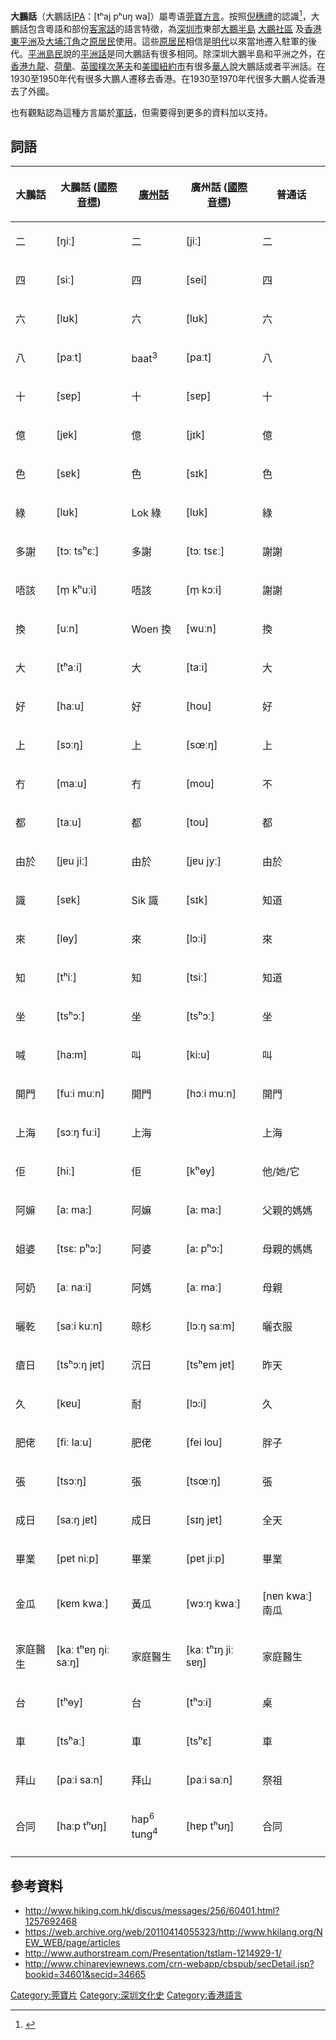 {{NoteTA
|G1=UK Places
}}
{{Infobox Language
|name=大鵬話
|familycolor=汉藏语系
|states={{中國大陸}}<br>{{HKG}}
|region=[[廣東省|廣東省]][[深圳市|深圳市]]、[[香港|香港]][[東平洲|東平洲]]及[[大埔_(香港)|大埔]][[汀角|汀角]]一帶
|speakers=
|fam1=[[汉藏语系|汉藏语系]]
|fam2=[[漢語族|漢語族]]
|fam3=[[粵語|粵語]]
|fam4=[[莞寶片|莞寶片]]
|iso1=zh
|iso2b=chi
|iso2t=zho
|iso3=
}}
'''大鵬話'''（大鵬話[[國際音標|IPA]]：[tʰaj pʰuŋ wa]）屬粤语[[莞寶方言|莞寶方言]]。按照[[倪穗禮|倪穗禮]]的認識<ref>{{Cite web |url=http://www.southcn.com/news/gdnews/yingxiang/qiqu/200510200287.htm |title=存档副本 |accessdate=2008-08-03 |archive-date=2010-01-19 |archive-url=https://web.archive.org/web/20100119044515/http://www.southcn.com/news/gdnews/yingxiang/qiqu/200510200287.htm |dead-url=no }}</ref>，大鵬話包含粵語和部份[[客家話|客家話]]的語言特徵，為[[深圳市|深圳市]]東部[[大鵬半島|大鵬半島]] [[大鵬社區|大鵬社區]] 及[[香港|香港]][[東平洲|東平洲]]及[[大埔_(香港)|大埔]][[汀角|汀角]]之[[新界原居民|原居民]]使用。這些[[新界原居民|原居民]]相信是[[明代|明代]]以來當地遷入駐軍的後代。[[平洲島民|平洲島民]]說的[[平洲話|平洲話]]是同大鵬話有很多相同。除深圳大鵬半島和平洲之外，在[[香港|香港]][[九龍|九龍]]、[[荷蘭|荷蘭]]、[[英國|英國]][[樸次茅夫|樸次茅夫]]和[[美國|美國]][[紐約市|紐約市]]有很多[[華人|華人]]說大鵬話或者平洲話。在1930至1950年代有很多大鵬人遷移去香港。在1930至1970年代很多大鵬人從香港去了外國。

也有觀點認為這種方言屬於[[軍話|軍話]]，但需要得到更多的資料加以支持。

==詞語==
{| class="wikitable"
|-
! 大鵬話 || 大鵬話 ([[國際音標|國際音標]])|| [[廣州話|廣州話]] || 廣州話 ([[國際音標|國際音標]])||普通话
|-
| 二 ||[ŋiː] || 二 || [jiː] ||  二
|-
| 四|| [siː] ||四 || [sei] ||  四
|-
| 六|| [lʊk]||六||[lʊk] || 六
|-
| 八||[paːt] || baat<sup>3</sup>||[paːt] || 八
|-
| 十 || [sɐp]|| 十 ||[sɐp] || 十
|-
| 億 || [jɐk]|| 億 || [jɪk] || 億
|-
| 色 || [sɐk]|| 色 || [sɪk] || 色
|-
| 綠 ||[lʊk] || Lok 綠 || [lʊk] || 綠
|-
| 多謝 || [tɔː tsʰɛː]|| 多謝 || [tɔː tsɛː] || 謝謝
|-
| 唔該|| [m̩ kʰuːi]|| 唔該|| [m̩ kɔːi] ||謝謝
|-
| 換 || [uːn]|| Woen 換 || [wuːn] || 換
|-
| 大 || [tʰaːi]|| 大 || [taːi] || 大
|-
| 好 ||[haːu] ||  好 || [hou] || 好
|-
| 上|| [sɔːŋ]|| 上|| [sœːŋ]|| 上
|-
| 冇 ||[maːu] || 冇 || [mou] || 不
|-
|  都|| [taːu]|| 都|| [tou] || 都
|-
| 由於 || [jɐu jiː]|| 由於 || [jɐu jyː] || 由於
|-
| 識 || [sɐk] || Sik 識 || [sɪk] || 知道
|-
|來||[lɵy] ||來|| [lɔːi]|| 來
|-
|  知 ||[tʰiː] ||  知 || [tsiː] ||   知道
|-
| 坐|| [tsʰɔː]|| 坐 || [tsʰɔː] || 坐
|-
| 喊 || [ha:m] || 叫 || [ki:u] ||叫
|-
|開門||[fuːi muːn]|| 開門 || [hɔːi muːn]||  開門
|-
| 上海|| [sɔːŋ fuːi] || 上海 || || 上海
|-
| 佢||[hiː] ||佢 || [kʰɵy] || 他/她/它
|-
|阿嫲 || [a: ma:]||阿嫲|| [a: ma:] ||父親的媽媽
|-
| 姐婆|| [tsɛ: pʰɔ:]|| 阿婆|| [a: pʰɔ:] ||母親的媽媽
|-
| 阿奶 || [aː naːi]|| 阿媽 ||[aː maː]||母親
|-
| 曬乾 || [saːi kuːn]|| 晾杉 ||[lɔːŋ saːm]||曬衣服
|-
|瘡日||[tsʰɔːŋ jɐt] ||沉日|| [tsʰɐm jɐt] ||  昨天
|-
| 久 ||[kɐu]|| 耐 || [lɔ:i] ||久
|-
|  肥佬 || [fiː laːu] || 肥佬  || [fei lou] || 胖子
|-
|張|| [tsɔːŋ] || 張 || [tsœːŋ] ||  張
|-
|成日|| [saːŋ jɐt] || 成日 ||[sɪŋ jɐt] || 全天
|-
| 畢業||[pɐt niːp] || 畢業||[pɐt jiːp] || 畢業
|-
| 金瓜|| [kɐm kwaː] || 黃瓜 || [wɔːŋ kwaː] || [nɐn kwaː] 南瓜
|-
| 家庭醫生|| [kaː tʰɐŋ ŋiː saːŋ] || 家庭醫生 ||[kaː tʰɪŋ jiː sɐŋ] || 家庭醫生
|-
|台|| [tʰɵy]||台||[tʰɔːi] || 桌
|-
|車||[tsʰaː] || 車 ||[tsʰɛ]  || 車
|-
|拜山 || [paːi saːn]|| 拜山 ||[paːi saːn] ||祭祖
|-
|合同|| [haːp tʰʊŋ]|| hap<sup>6</sup> tung<sup>4</sup> || [hɐp tʰʊŋ] ||合同
|-
|}

==參考資料==
<div class="references-small">
<references />
*http://www.hiking.com.hk/discus/messages/256/60401.html?1257692468 {{Wayback|url=http://www.hiking.com.hk/discus/messages/256/60401.html?1257692468 |date=20121109193822 }}
*https://web.archive.org/web/20110414055323/http://www.hkilang.org/NEW_WEB/page/articles
*http://www.authorstream.com/Presentation/tstlam-1214929-1/ {{Wayback|url=http://www.authorstream.com/Presentation/tstlam-1214929-1/ |date=20160304091022 }}
*http://www.chinareviewnews.com/crn-webapp/cbspub/secDetail.jsp?bookid=34601&secid=34665
</div>

[[Category:莞寶片|Category:莞寶片]]
[[Category:深圳文化史|Category:深圳文化史]]
[[Category:香港語言|Category:香港語言]]